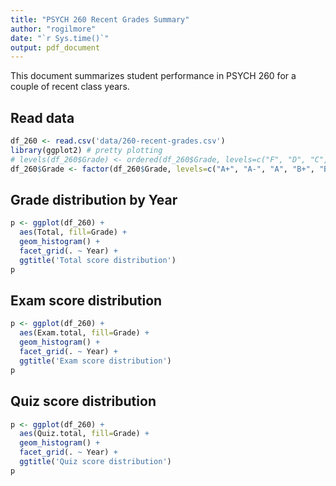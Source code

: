 ```yaml
---
title: "PSYCH 260 Recent Grades Summary"
author: "rogilmore"
date: "`r Sys.time()`"
output: pdf_document
---
```


This document summarizes student performance in PSYCH 260 for a couple of recent class years.

## Read data
```r
df_260 <- read.csv('data/260-recent-grades.csv')
library(ggplot2) # pretty plotting
# levels(df_260$Grade) <- ordered(df_260$Grade, levels=c("F", "D", "C", "C+", "B-", "B", "B+", "A-", "A", "A+"))
df_260$Grade <- factor(df_260$Grade, levels=c("A+", "A-", "A", "B+", "B", "B-", "C+", "C", "D", "F"))
```

## Grade distribution by Year

```r
p <- ggplot(df_260) +
  aes(Total, fill=Grade) +
  geom_histogram() +
  facet_grid(. ~ Year) + 
  ggtitle('Total score distribution')
p
```

## Exam score distribution

```r
p <- ggplot(df_260) +
  aes(Exam.total, fill=Grade) +
  geom_histogram() +
  facet_grid(. ~ Year) + 
  ggtitle('Exam score distribution')
p
```

## Quiz score distribution

```r
p <- ggplot(df_260) +
  aes(Quiz.total, fill=Grade) +
  geom_histogram() +
  facet_grid(. ~ Year) + 
  ggtitle('Quiz score distribution')
p
```
